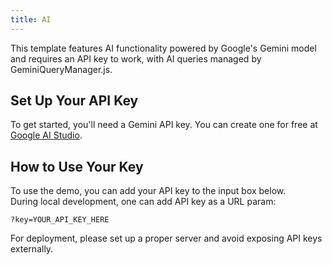 ```yaml
---
title: AI
---
```


This template features AI functionality powered by Google's Gemini model and requires an API key to work, with AI queries managed by GeminiQueryManager.js.
## Set Up Your API Key

To get started, you'll need a Gemini API key. You can create one for free at [Google AI Studio](https://aistudio.google.com/app/apikey).

## How to Use Your Key

To use the demo, you can add your API key to the input box below.\
During local development, one can add API key as a URL param:
```
?key=YOUR_API_KEY_HERE
```
For deployment, please set up a proper server and avoid exposing API keys externally.


<DocsIFrame template="6_ai" requiresApiKey={true}></DocsIFrame>
<DocsSource template="6_ai"></DocsSource>
<DocsSource template="6_ai" filename="GeminiQueryManager.js"></DocsSource>
